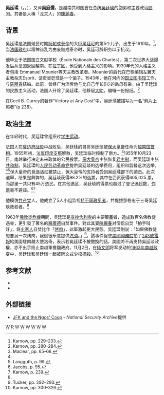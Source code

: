 {{expand english|time=2019-08-31T08:51:19+00:00}}
{{Infobox Officeholder
|name=吴廷瑈<br>{{small|Ngô Đình Nhu}}
|image= Ngodinhnhu.jpg
|caption=吴廷瑈（1961年）
|birth_date={{birth date|1910|10|7|df=yes}}
|birth_place= {{flagicon image|Flag of Colonial Annam.svg}}[[安南保护国|安南保护国]][[顺化|顺化]]
|death_date={{death date and age|1963|11|2|1910|10|7|df=yes}}
|death_place= {{South Vietnam}}[[胡志明市|西贡]]
|nationality={{ROV}}
|relations=[[吴廷可|吴廷可]]（父亲）<br>[[吳廷魁|吳廷魁]]（兄）<br>[[吳廷俶|吳廷俶]]（兄）<br>[[吳廷琰|吳廷琰]]（兄）<br>[[吴廷瑾|吴廷瑾]]（兄）<br>[[吳廷練|吳廷練]]（兄）<br>[[陈文章|陈文章]]（岳父）<br>[[吳世靈|吳世靈]] <br>{{tsl|en|Nguyễn Đình Thuận|吳廷順}} 
|spouse=[[陳麗春|陳麗春]] 
|children= Ngô Đình Trác<br>Ngô Đình Quynh<br>{{tsl|en|Ngô Đình Lệ Thủy|吳廷麗水}} （1967年去世）<br> {{tsl|en|Ngô Đình Lệ Quyên|吳廷麗娟}} （2012年去世）
|religion= [[天主教|天主教]]
|signature=Signature of Ngô Đình Nhu.svg
}}

'''吴廷瑈'''（{{vie|v='''Ngô Ðình Nhu'''}}，{{audio|Ngo Dinh Nhu.ogg|發音}}，{{bd|1910年|10月7日|1963年|11月2日|catIdx=Ngo, Dinh Nhu}}），又译'''吴庭儒'''，是越南共和国首任总统[[吴廷琰|吴廷琰]]的胞弟和主要政治[[顾问|顾问]]。其妻是人稱「龙夫人」的[[陳麗春|陳麗春]]。

==背景==
吴廷瑈是[[法国|法国]]殖民时期[[阮朝|阮朝]][[成泰帝|成泰帝]]的大臣[[吴廷可|吴廷可]]的第5个儿子，出生于1910年。<ref name="early k">Karnow, pp. 229–233.</ref>。当[[法国政府|法国政府]]以精神错乱为由废黜成泰帝时，吴廷可辞职务以示抗议。

他毕业于法国国立文献学校（École Nationale des Chartes），第二次世界大战爆发后从法国返回越南。在[[拉丁区|拉丁区]]，他受到人格主义的影响。1930年代的人格主义者包括 Emmanuel Mounier等天主教改革者。Mounier的后代在巴黎编辑左翼天主教杂志Esprit，谴责吴廷瑈是一个骗子。1943年，他在河内的[[国立图书馆|国立图书馆]]工作，与[[陈丽春|陈丽春]]结婚。此前，曾经广为流传他与比自己年长6岁的岳母有染。由于吴廷琰的民族主义活动，法国人开除了吴廷瑈，他移居[[大叻|大叻]]，编辑一份报纸。<ref name="#1">Karnow, pp. 280–284.</ref>

在Cecil B. Currey的著作“Victory at Any Cost”中，吴廷瑈被描写为一名“鸦片上瘾者”(p 238)。

== 政治生涯 ==
在年轻时代，吴廷瑈曾组织过[[学生运动|学生运动]]。

法国人在[[奠边府战役|奠边府战役]]中战败后，吴廷瑈的哥哥吴廷琰被[[保大皇帝|保大皇帝]]任命为[[越南国|越南国]][[首相|首相]]。1955年初，[[法属印度支那|法属印度支那]]解散，吴廷琰临时控制了南方。<ref>Maclear, pp. 65–68.</ref>1955年10月23日，南越举行决定未来政体的公民投票。[[保大皇帝|保大皇帝]]主张恢复[[君主制|君主制]]，而吴廷琰主张[[共和制|共和制]]。吴廷瑈的[[人民劳动革命党|人民劳动革命党]]提供吴廷琰的选举费用，组织和监督这次选举。<ref name="karnow55"/><ref>Langguth, p. 99.</ref>保大皇帝的竞选活动被禁止，保大皇帝的支持者受到吴廷瑈部下的袭击。此次選舉，结果是舞弊的，吴廷琰获得98.2%的选票，其中在西贡获得605,025 票，而那里一共只有45万选民。在其他选区，吴廷琰的得票也超过了登记选民数，[[作票|作票]]毫不避諱。<ref name="jacobs">Jacobs, p. 95.</ref><ref name="karnow55">Karnow, p. 239.</ref>

他模仿[[共产党|共产党]]人，他成立了5人小组监视[[持不同政见者|持不同政见者]]，并提拔那些忠于三哥吴廷琰政权者。<ref name="#1"/>

1963年[[佛教徒危機|佛教徒危機]]期間，吳廷瑈是[[查抄舍利寺|查抄舍利寺]]的主要策畫者，造成數百名佛教徒遇害，更引發了著名的[[釋廣德|釋廣德]]自焚事件。對此其妻[[陳麗春|陳麗春]]对僧侣自焚「拍手叫好」，将[[出家人|出家人]]自焚比作「[[烤肉|烤肉]]」，此舉激起更大民怨。吳廷瑈則说：「如果佛教徒想要另一次烤肉，我倒很乐意提供[[汽油|汽油]]。」<ref>Tucker, pp. 292–293.</ref>。該事件促使[[美國國務院|美國國務院]]拍了[[243號電報|243號電報]]給美國駐南越大使洛奇，表示若吳廷瑈不被撤換的話，美國將不再支持吳廷琰政權，亦不出手阻止南越軍推翻政府。11月2日，在[[杨文明|杨文明]]将军发动的[[1963年南越政变|1963年南越政变]]中，吴廷瑈和吴廷琰一起被[[阮文戎|阮文戎]]少校[[捕殺吳廷琰|捕殺]]。<ref>Karnow, pp. 300–326.</ref>

== 参考文献 ==
{{reflist|2}}
*{{cite book| title=Vietnam: A Dragon Embattled| url=https://archive.org/details/vietnamdragonemb01butt| first=Joseph |last=Buttinger |year=1967 |publisher=Praeger Publishers}}
*{{cite book|title=Vietnam: History, documents and opinions on a major world crisis|url=https://archive.org/details/vietnamhistorydo00gettrich| first= Marvin E. |last=Gettleman |year=1966 |publisher=Penguin Books}}

== 外部链接 ==
* [http://www.gwu.edu/~nsarchiv/NSAEBB/NSAEBB101/index.htm JFK and the Ngos' Coup]{{Wayback|url=http://www.gwu.edu/~nsarchiv/NSAEBB/NSAEBB101/index.htm |date=20080408220436 }} - ''National Security Archive''提供

{{Authority control}}
[[Category:越南共和國政治人物|W]]
[[Category:吴廷可家族|R]]
[[Category:越南反共主義者|W]]
[[Category:越南天主教徒|W]]
[[Category:被處決的越南人|W]]
[[Category:被處決的政治人物|W]]
[[Category:反佛教|W]]
[[Category:佛教徒危機|W]]
